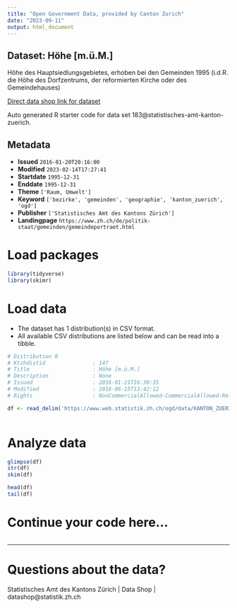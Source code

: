 ```yaml
---
title: "Open Government Data, provided by Canton Zurich"
date: "2023-09-11"
output: html_document
---
```


## Dataset: Höhe [m.ü.M.]

Höhe des Hauptsiedlungsgebietes, erhoben bei den Gemeinden 1995 (i.d.R. die Höhe des Dorfzentrums, der reformierten Kirche oder des Gemeindehauses)

[Direct data shop link for dataset](XYZ183@statistisches-amt-kanton-zuerich)

Auto generated R starter code for data set 183@statistisches-amt-kanton-zuerich.

## Metadata

- **Issued** `2016-01-20T20:16:00`
- **Modified** `2023-02-14T17:27:41`
- **Startdate** `1995-12-31`
- **Enddate** `1995-12-31`
- **Theme** `['Raum, Umwelt']`
- **Keyword** `['bezirke', 'gemeinden', 'geographie', 'kanton_zuerich', 'ogd']`
- **Publisher** `['Statistisches Amt des Kantons Zürich']`
- **Landingpage** `https://www.zh.ch/de/politik-staat/gemeinden/gemeindeportraet.html`


# Load packages

```r

library(tidyverse)
library(skimr)

```

# Load data

-   The dataset has 1 distribution(s) in CSV format.
-   All available CSV distributions are listed below and can be read into a tibble.

```r

# Distribution 0
# Ktzhdistid               : 147
# Title                    : Höhe [m.ü.M.]
# Description              : None
# Issued                   : 2016-01-21T16:30:35
# Modified                 : 2016-06-15T13:42:12
# Rights                   : NonCommercialAllowed-CommercialAllowed-ReferenceRequired

df <- read_delim('https://www.web.statistik.zh.ch/ogd/data/KANTON_ZUERICH_43.csv')



```

# Analyze data

```r

glimpse(df)
str(df)
skim(df)

head(df)
tail(df)

```

# Continue your code here...

```r

```

------------------------------------------------------------------------

# Questions about the data?

Statistisches Amt des Kantons Zürich | Data Shop | datashop@statistik.zh.ch
